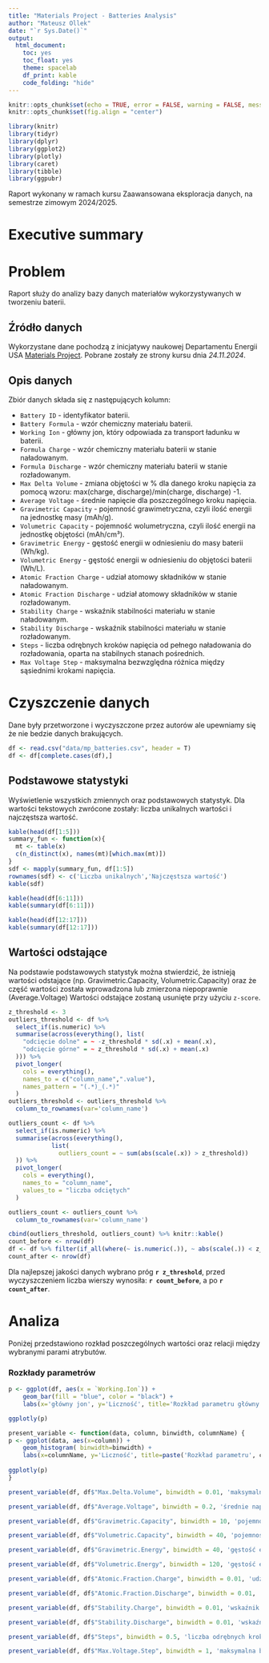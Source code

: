 ```yaml
---
title: "Materials Project - Batteries Analysis"
author: "Mateusz Ollek"
date: "`r Sys.Date()`"
output: 
  html_document:
    toc: yes
    toc_float: yes
    theme: spacelab
    df_print: kable
    code_folding: "hide"
---
```


```r
knitr::opts_chunk$set(echo = TRUE, error = FALSE, warning = FALSE, message = FALSE)
knitr::opts_chunk$set(fig.align = "center")
```

```r
library(knitr)
library(tidyr)
library(dplyr)
library(ggplot2)
library(plotly)
library(caret)
library(tibble)
library(ggpubr)
```
Raport wykonany w ramach kursu Zaawansowana eksploracja danych, na semestrze zimowym 2024/2025.

# Executive summary

# Problem

Raport służy do analizy bazy danych materiałów wykorzystywanych w tworzeniu baterii.

## Źródło danych

Wykorzystane dane pochodzą z inicjatywy naukowej Departamentu Energii USA [Materials Project](https://next-gen.materialsproject.org/). Pobrane zostały ze strony kursu dnia *24.11.2024*.

## Opis danych

Zbiór danych składa się z następujących kolumn:

 - `Battery ID` - identyfikator baterii.
 - `Battery Formula` - wzór chemiczny materiału baterii.
 - `Working Ion` - główny jon, który odpowiada za transport ładunku w baterii.
 - `Formula Charge` - wzór chemiczny materiału baterii w stanie naładowanym.
 - `Formula Discharge` - wzór chemiczny materiału baterii w stanie rozładowanym.
 - `Max Delta Volume` - zmiana objętości w % dla danego kroku napięcia za pomocą wzoru: max(charge, discharge)/min(charge, discharge) -1.
 - `Average Voltage` - średnie napięcie dla poszczególnego kroku napięcia.
 - `Gravimetric Capacity` - pojemność grawimetryczna, czyli ilość energii na jednostkę masy (mAh/g).
 - `Volumetric Capacity` - pojemność wolumetryczna, czyli ilość energii na jednostkę objętości (mAh/cm³).
 - `Gravimetric Energy` - gęstość energii w odniesieniu do masy baterii (Wh/kg).
 - `Volumetric Energy` - gęstość energii w odniesieniu do objętości baterii (Wh/L).
 - `Atomic Fraction Charge` - udział atomowy składników w stanie naładowanym.
 - `Atomic Fraction Discharge` - udział atomowy składników w stanie rozładowanym.
 - `Stability Charge` - wskaźnik stabilności materiału w stanie naładowanym.
 - `Stability Discharge` - wskaźnik stabilności materiału w stanie rozładowanym.
 - `Steps` - liczba odrębnych kroków napięcia od pełnego naładowania do rozładowania, oparta na stabilnych stanach pośrednich.
 - `Max Voltage Step` - maksymalna bezwzględna różnica między sąsiednimi krokami napięcia.
 
# Czyszczenie danych

Dane były przetworzone i wyczyszczone przez autorów ale upewniamy się że nie bedzie danych brakujących.
```r
df <- read.csv("data/mp_batteries.csv", header = T)
df <- df[complete.cases(df),]
```

## Podstawowe statystyki

Wyświetlenie wszystkich zmiennych oraz podstawowych statystyk. Dla wartości tekstowych zwrócone zostały: liczba unikalnych wartości i najczęstsza wartość.
```r
kable(head(df[1:5]))
summary_fun <- function(x){
  mt <- table(x)
  c(n_distinct(x), names(mt)[which.max(mt)])
}
sdf <- mapply(summary_fun, df[1:5])
rownames(sdf) <- c('Liczba unikalnych','Najczęstsza wartość')
kable(sdf)

kable(head(df[6:11]))
kable(summary(df[6:11]))

kable(head(df[12:17]))
kable(summary(df[12:17]))
```

## Wartości odstające

Na podstawie podstawowych statystyk można stwierdzić, że istnieją wartości odstające (np. Gravimetric.Capacity, Volumetric.Capacity) oraz że część wartości została wprowadzona lub zmierzona niepoprawnie (Average.Voltage) Wartości odstające zostaną usunięte przy użyciu `z-score`.
```r
z_threshold <- 3
outliers_threshold <- df %>% 
  select_if(is.numeric) %>% 
  summarise(across(everything(), list(
    "odcięcie dolne" = ~ -z_threshold * sd(.x) + mean(.x),
    "odcięcie górne" = ~ z_threshold * sd(.x) + mean(.x)
  ))) %>%
  pivot_longer(
    cols = everything(),
    names_to = c("column_name",".value"),
    names_pattern = "(.*)_(.*)"
  )
outliers_threshold <- outliers_threshold %>%
  column_to_rownames(var='column_name')

outliers_count <- df %>%
  select_if(is.numeric) %>% 
  summarise(across(everything(), 
            list(
              outliers_count = ~ sum(abs(scale(.x)) > z_threshold))
  )) %>%
  pivot_longer(
    cols = everything(),
    names_to = "column_name",
    values_to = "liczba odciętych"
  )

outliers_count <- outliers_count %>%
  column_to_rownames(var='column_name')

cbind(outliers_threshold, outliers_count) %>% knitr::kable()
count_before <- nrow(df)
df <- df %>% filter(if_all(where(~ is.numeric(.)), ~ abs(scale(.)) < z_threshold))
count_after <- nrow(df)
```
Dla najlepszej jakości danych wybrano próg **`r z_threshold`**, przed wyczyszczeniem liczba wierszy wynosiła: **`r count_before`**, a po **`r count_after`**.

# Analiza

Poniżej przedstawiono rozkład poszczególnych wartości oraz relacji między wybranymi parami atrybutów.

### Rozkłady parametrów

```r
p <- ggplot(df, aes(x = `Working.Ion`)) +
    geom_bar(fill = "blue", color = "black") + 
    labs(x='główny jon', y='Liczność', title='Rozkład parametru główny jon')

ggplotly(p)
```


```r
present_variable <- function(data, column, binwidth, columnName) {
p <- ggplot(data, aes(x=column)) +
    geom_histogram( binwidth=binwidth) + 
    labs(x=columnName, y='Liczność', title=paste('Rozkład parametru', columnName))
  
ggplotly(p)
}
```

```r
present_variable(df, df$"Max.Delta.Volume", binwidth = 0.01, 'maksymalna zmiana objętości')
```

```r
present_variable(df, df$"Average.Voltage", binwidth = 0.2, 'średnie napięcie')
```

```r
present_variable(df, df$"Gravimetric.Capacity", binwidth = 10, 'pojemność grawimetryczna')
```

```r
present_variable(df, df$"Volumetric.Capacity", binwidth = 40, 'pojemność wolumetryczna')
```

```r
present_variable(df, df$"Gravimetric.Energy", binwidth = 40, 'gęstość energii w odniesieniu do masy baterii')
```

```r
present_variable(df, df$"Volumetric.Energy", binwidth = 120, 'gęstość energii w odniesieniu do objętości baterii')
```

```r
present_variable(df, df$"Atomic.Fraction.Charge", binwidth = 0.01, 'udział atomowy składników w stanie naładowanym')
```

```r
present_variable(df, df$"Atomic.Fraction.Discharge", binwidth = 0.01, 'udział atomowy składników w stanie rozładowanym')
```

```r
present_variable(df, df$"Stability.Charge", binwidth = 0.01, 'wskaźnik stabilności materiału w stanie naładowanym')
```

```r
present_variable(df, df$"Stability.Discharge", binwidth = 0.01, 'wskaźnik stabilności materiału w stanie rozładowanym')
```

```r
present_variable(df, df$"Steps", binwidth = 0.5, 'liczba odrębnych kroków napięcia od pełnego naładowania do rozładowania')
```

```r
present_variable(df, df$"Max.Voltage.Step", binwidth = 1, 'maksymalna bezwzględna różnica między sąsiednimi krokami napięcia')
```


